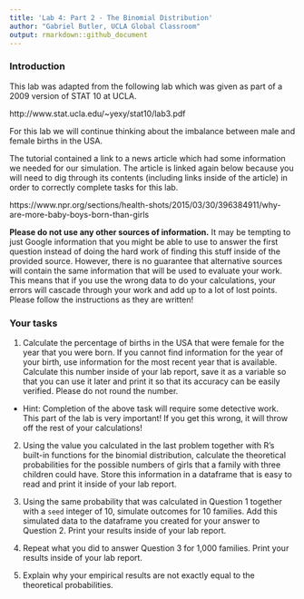 ```yaml
---
title: 'Lab 4: Part 2 - The Binomial Distribution'
author: "Gabriel Butler, UCLA Global Classroom"
output: rmarkdown::github_document
---
```


### Introduction

This lab was adapted from the following lab which was given as part of a 2009 version of STAT 10 at UCLA.

http://www.stat.ucla.edu/~yexy/stat10/lab3.pdf

For this lab we will continue thinking about the imbalance between male and female births in the USA.

The tutorial contained a link to a news article which had some information we needed for our simulation. The article is linked again below because you will need to dig through its contents (including links inside of the article) in order to correctly complete tasks for this lab.

https://www.npr.org/sections/health-shots/2015/03/30/396384911/why-are-more-baby-boys-born-than-girls

**Please do not use any other sources of information.** It may be tempting to just Google information that you might be able to use to answer the first question instead of doing the hard work of finding this stuff inside of the provided source. However, there is no guarantee that alternative sources will contain the same information that will be used to evaluate your work. This means that if you use the wrong data to do your calculations, your errors will cascade through your work and add up to a lot of lost points. Please follow the instructions as they are written!

### Your tasks

1. Calculate the percentage of births in the USA that were female for the year that you were born. If you cannot find information for the year of your birth, use information for the most recent year that is available. Calculate this number inside of your lab report, save it as a variable so that you can use it later and print it so that its accuracy can be easily verified. Please do not round the number.

* Hint: Completion of the above task will require some detective work. This part of the lab is very important! If you get this wrong, it will throw off the rest of your calculations!

2. Using the value you calculated in the last problem together with R's built-in functions for the binomial distribution, calculate the theoretical probabilities for the possible numbers of girls that a family with three children could have. Store this information in a dataframe that is easy to read and print it inside of your lab report.

3. Using the same probability that was calculated in Question 1 together with a `seed` integer of 10, simulate outcomes for 10 families. Add this simulated data to the dataframe you created for your answer to Question 2. Print your results inside of your lab report.

4. Repeat what you did to answer Question 3 for 1,000 families. Print your results inside of your lab report.

5. Explain why your empirical results are not exactly equal to the theoretical probabilities.